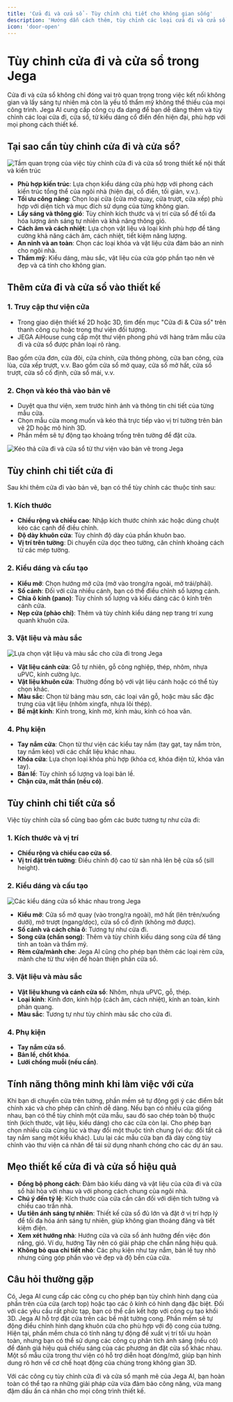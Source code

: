 ```yaml
---
title: 'Cửa đi và cửa sổ - Tùy chỉnh chi tiết cho không gian sống'
description: 'Hướng dẫn cách thêm, tùy chỉnh các loại cửa đi và cửa sổ trong Jega, bao gồm kiểu dáng, vật liệu, kích thước và phụ kiện đi kèm.'
icon: 'door-open'
---
```


# Tùy chỉnh cửa đi và cửa sổ trong Jega

Cửa đi và cửa sổ không chỉ đóng vai trò quan trọng trong việc kết nối không gian và lấy sáng tự nhiên mà còn là yếu tố thẩm mỹ không thể thiếu của mọi công trình. Jega AI cung cấp công cụ đa dạng để bạn dễ dàng thêm và tùy chỉnh các loại cửa đi, cửa sổ, từ kiểu dáng cổ điển đến hiện đại, phù hợp với mọi phong cách thiết kế.

## Tại sao cần tùy chỉnh cửa đi và cửa sổ?

<Frame>
  <img 
    src="https://jega.vn/images/vi/customization/cua-importance.jpg" 
    alt="Tầm quan trọng của việc tùy chỉnh cửa đi và cửa sổ trong thiết kế nội thất và kiến trúc" 
  />
</Frame>

- **Phù hợp kiến trúc**: Lựa chọn kiểu dáng cửa phù hợp với phong cách kiến trúc tổng thể của ngôi nhà (hiện đại, cổ điển, tối giản, v.v.).
- **Tối ưu công năng**: Chọn loại cửa (cửa mở quay, cửa trượt, cửa xếp) phù hợp với diện tích và mục đích sử dụng của từng không gian.
- **Lấy sáng và thông gió**: Tùy chỉnh kích thước và vị trí cửa sổ để tối đa hóa lượng ánh sáng tự nhiên và khả năng thông gió.
- **Cách âm và cách nhiệt**: Lựa chọn vật liệu và loại kính phù hợp để tăng cường khả năng cách âm, cách nhiệt, tiết kiệm năng lượng.
- **An ninh và an toàn**: Chọn các loại khóa và vật liệu cửa đảm bảo an ninh cho ngôi nhà.
- **Thẩm mỹ**: Kiểu dáng, màu sắc, vật liệu của cửa góp phần tạo nên vẻ đẹp và cá tính cho không gian.

## Thêm cửa đi và cửa sổ vào thiết kế

### 1. Truy cập thư viện cửa

- Trong giao diện thiết kế 2D hoặc 3D, tìm đến mục "Cửa đi & Cửa sổ" trên thanh công cụ hoặc trong thư viện đối tượng.
- JEGA AiHouse cung cấp một thư viện phong phú với hàng trăm mẫu cửa đi và cửa sổ được phân loại rõ ràng.

<CardGroup cols={2}>
  <Card title="Thư viện cửa đi" href="#">
    Bao gồm cửa đơn, cửa đôi, cửa chính, cửa thông phòng, cửa ban công, cửa lùa, cửa xếp trượt, v.v.
  </Card>
  <Card title="Thư viện cửa sổ" href="#">
    Bao gồm cửa sổ mở quay, cửa sổ mở hất, cửa sổ trượt, cửa sổ cố định, cửa sổ mái, v.v.
  </Card>
</CardGroup>

### 2. Chọn và kéo thả vào bản vẽ

- Duyệt qua thư viện, xem trước hình ảnh và thông tin chi tiết của từng mẫu cửa.
- Chọn mẫu cửa mong muốn và kéo thả trực tiếp vào vị trí tường trên bản vẽ 2D hoặc mô hình 3D.
- Phần mềm sẽ tự động tạo khoảng trống trên tường để đặt cửa.

<Frame>
  <img 
    src="https://jega.vn/images/vi/customization/them-cua.gif" 
    alt="Kéo thả cửa đi và cửa sổ từ thư viện vào bản vẽ trong Jega" 
  />
</Frame>

## Tùy chỉnh chi tiết cửa đi

Sau khi thêm cửa đi vào bản vẽ, bạn có thể tùy chỉnh các thuộc tính sau:

### 1. Kích thước

- **Chiều rộng và chiều cao**: Nhập kích thước chính xác hoặc dùng chuột kéo các cạnh để điều chỉnh.
- **Độ dày khuôn cửa**: Tùy chỉnh độ dày của phần khuôn bao.
- **Vị trí trên tường**: Di chuyển cửa dọc theo tường, căn chỉnh khoảng cách từ các mép tường.

### 2. Kiểu dáng và cấu tạo

- **Kiểu mở**: Chọn hướng mở cửa (mở vào trong/ra ngoài, mở trái/phải).
- **Số cánh**: Đối với cửa nhiều cánh, bạn có thể điều chỉnh số lượng cánh.
- **Chia ô kính (pano)**: Tùy chỉnh số lượng và kiểu dáng các ô kính trên cánh cửa.
- **Nẹp cửa (phào chỉ)**: Thêm và tùy chỉnh kiểu dáng nẹp trang trí xung quanh khuôn cửa.

### 3. Vật liệu và màu sắc

<Frame>
  <img 
    src="https://jega.vn/images/vi/customization/cua-vat-lieu.jpg" 
    alt="Lựa chọn vật liệu và màu sắc cho cửa đi trong Jega" 
  />
</Frame>

- **Vật liệu cánh cửa**: Gỗ tự nhiên, gỗ công nghiệp, thép, nhôm, nhựa uPVC, kính cường lực.
- **Vật liệu khuôn cửa**: Thường đồng bộ với vật liệu cánh hoặc có thể tùy chọn khác.
- **Màu sắc**: Chọn từ bảng màu sơn, các loại vân gỗ, hoặc màu sắc đặc trưng của vật liệu (nhôm xingfa, nhựa lõi thép).
- **Bề mặt kính**: Kính trong, kính mờ, kính màu, kính có hoa văn.

### 4. Phụ kiện

- **Tay nắm cửa**: Chọn từ thư viện các kiểu tay nắm (tay gạt, tay nắm tròn, tay nắm kéo) với các chất liệu khác nhau.
- **Khóa cửa**: Lựa chọn loại khóa phù hợp (khóa cơ, khóa điện tử, khóa vân tay).
- **Bản lề**: Tùy chỉnh số lượng và loại bản lề.
- **Chặn cửa, mắt thần (nếu có)**.

## Tùy chỉnh chi tiết cửa sổ

Việc tùy chỉnh cửa sổ cũng bao gồm các bước tương tự như cửa đi:

### 1. Kích thước và vị trí

- **Chiều rộng và chiều cao cửa sổ**.
- **Vị trí đặt trên tường**: Điều chỉnh độ cao từ sàn nhà lên bệ cửa sổ (sill height).

### 2. Kiểu dáng và cấu tạo

<Frame>
  <img 
    src="https://jega.vn/images/vi/customization/cua-so-kieu-dang.jpg" 
    alt="Các kiểu dáng cửa sổ khác nhau trong Jega" 
  />
</Frame>

- **Kiểu mở**: Cửa sổ mở quay (vào trong/ra ngoài), mở hất (lên trên/xuống dưới), mở trượt (ngang/dọc), cửa sổ cố định (không mở được).
- **Số cánh và cách chia ô**: Tương tự như cửa đi.
- **Song cửa (chấn song)**: Thêm và tùy chỉnh kiểu dáng song cửa để tăng tính an toàn và thẩm mỹ.
- **Rèm cửa/mành che**: Jega AI cũng cho phép bạn thêm các loại rèm cửa, mành che từ thư viện để hoàn thiện phần cửa sổ.

### 3. Vật liệu và màu sắc

- **Vật liệu khung và cánh cửa sổ**: Nhôm, nhựa uPVC, gỗ, thép.
- **Loại kính**: Kính đơn, kính hộp (cách âm, cách nhiệt), kính an toàn, kính phản quang.
- **Màu sắc**: Tương tự như tùy chỉnh màu sắc cho cửa đi.

### 4. Phụ kiện

- **Tay nắm cửa sổ**.
- **Bản lề, chốt khóa**.
- **Lưới chống muỗi (nếu cần)**.

## Tính năng thông minh khi làm việc với cửa

<AccordionGroup>
  <Accordion title="Tự động bắt điểm và căn chỉnh">
    Khi bạn di chuyển cửa trên tường, phần mềm sẽ tự động gợi ý các điểm bắt chính xác và cho phép căn chỉnh dễ dàng.
  </Accordion>
  <Accordion title="Sao chép thuộc tính cửa">
    Nếu bạn có nhiều cửa giống nhau, bạn có thể tùy chỉnh một cửa mẫu, sau đó sao chép toàn bộ thuộc tính (kích thước, vật liệu, kiểu dáng) cho các cửa còn lại.
  </Accordion>
  <Accordion title="Thay thế hàng loạt">
    Cho phép bạn chọn nhiều cửa cùng lúc và thay đổi một thuộc tính chung (ví dụ: đổi tất cả tay nắm sang một kiểu khác).
  </Accordion>
  <Accordion title="Thư viện cửa tùy chỉnh">
    Lưu lại các mẫu cửa bạn đã dày công tùy chỉnh vào thư viện cá nhân để tái sử dụng nhanh chóng cho các dự án sau.
  </Accordion>
</AccordionGroup>

## Mẹo thiết kế cửa đi và cửa sổ hiệu quả

- **Đồng bộ phong cách**: Đảm bảo kiểu dáng và vật liệu của cửa đi và cửa sổ hài hòa với nhau và với phong cách chung của ngôi nhà.
- **Chú ý đến tỷ lệ**: Kích thước của cửa cần cân đối với diện tích tường và chiều cao trần nhà.
- **Ưu tiên ánh sáng tự nhiên**: Thiết kế cửa sổ đủ lớn và đặt ở vị trí hợp lý để tối đa hóa ánh sáng tự nhiên, giúp không gian thoáng đãng và tiết kiệm điện.
- **Xem xét hướng nhà**: Hướng cửa và cửa sổ ảnh hưởng đến việc đón nắng, gió. Ví dụ, hướng Tây nên có giải pháp che chắn nắng hiệu quả.
- **Không bỏ qua chi tiết nhỏ**: Các phụ kiện như tay nắm, bản lề tuy nhỏ nhưng cũng góp phần vào vẻ đẹp và độ bền của cửa.

## Câu hỏi thường gặp

<Accordion title="Tôi có thể tạo các loại cửa có hình dạng đặc biệt (ví dụ: cửa vòm) không?">
  Có, Jega AI cung cấp các công cụ cho phép bạn tùy chỉnh hình dạng của phần trên của cửa (arch top) hoặc tạo các ô kính có hình dạng đặc biệt. Đối với các yêu cầu rất phức tạp, bạn có thể cần kết hợp với công cụ tạo khối 3D.
</Accordion>

<Accordion title="Làm thế nào để thêm cửa cho tường cong?">
  Jega AI hỗ trợ đặt cửa trên các bề mặt tường cong. Phần mềm sẽ tự động điều chỉnh hình dạng khuôn cửa cho phù hợp với độ cong của tường.
</Accordion>

<Accordion title="Phần mềm có tính năng tự động đề xuất vị trí đặt cửa sổ không?">
  Hiện tại, phần mềm chưa có tính năng tự động đề xuất vị trí tối ưu hoàn toàn, nhưng bạn có thể sử dụng các công cụ phân tích ánh sáng (nếu có) để đánh giá hiệu quả chiếu sáng của các phương án đặt cửa sổ khác nhau.
</Accordion>

<Accordion title="Tôi có thể xem trước cửa mở/đóng như thế nào không?">
  Một số mẫu cửa trong thư viện có hỗ trợ diễn hoạt đóng/mở, giúp bạn hình dung rõ hơn về cơ chế hoạt động của chúng trong không gian 3D.
</Accordion>

Với các công cụ tùy chỉnh cửa đi và cửa sổ mạnh mẽ của Jega AI, bạn hoàn toàn có thể tạo ra những giải pháp cửa vừa đảm bảo công năng, vừa mang đậm dấu ấn cá nhân cho mọi công trình thiết kế.
